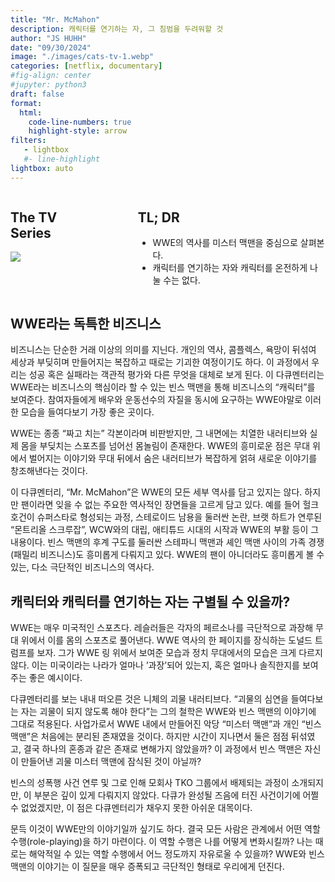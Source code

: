 ```yaml
---
title: "Mr. McMahon"
description: 캐릭터를 연기하는 자, 그 침범을 두려워할 것 
author: "JS HUHH"
date: "09/30/2024"
image: "./images/cats-tv-1.webp"
categories: [netflix, documentary]
#fig-align: center
#jupyter: python3
draft: false
format:
  html:
    code-line-numbers: true
    highlight-style: arrow
filters:
   - lightbox
   #- line-highlight
lightbox: auto
---
```


::: columns
::: {.column width="30%"}
## The TV Series
[![](https://m.media-amazon.com/images/M/MV5BOWUzNzZmZmUtNGE4Ny00ZjJmLWEzMmItMjdlOTA0Y2YxM2UwXkEyXkFqcGc@._V1_.jpg)](https://www.imdb.com/title/tt33301469)
:::

:::{.column width="5%"}
:::

::: {.column width="65%"}
## TL; DR
- WWE의 역사를 미스터 맥맨을 중심으로 살펴본다. 
- 캐릭터를 연기하는 자와 캐릭터를 온전하게 나눌 수는 없다. 
:::
:::


## WWE라는 독특한 비즈니스

비즈니스는 단순한 거래 이상의 의미를 지닌다. 개인의 역사, 콤플렉스, 욕망이 뒤섞여 세상과 부딪히며 만들어지는 복잡하고 때로는 기괴한 여정이기도 하다. 이 과정에서 우리는 성공 혹은 실패라는 객관적 평가와 다른 무엇을 대체로 보게 된다. 이 다큐멘터리는 WWE라는 비즈니스의 핵심이라 할 수 있는 빈스 맥맨을 통해 비즈니스의 "캐릭터"를 보여준다. 참여자들에게 배우와 운동선수의 자질을 동시에 요구하는 WWE야말로 이러한 모습을 들여다보기 가장 좋은 곳이다.

WWE는 종종 "짜고 치는" 각본이라며 비판받지만, 그 내면에는 치열한 내러티브와 실제 몸을 부딪치는 스포츠를 넘어선 몸놀림이 존재한다. WWE의 흥미로운 점은 무대 위에서 벌어지는 이야기와 무대 뒤에서 숨은 내러티브가 복잡하게 얽혀 새로운 이야기를 창조해낸다는 것이다.

이 다큐멘터리, "Mr. McMahon"은 WWE의 모든 세부 역사를 담고 있지는 않다. 하지만 팬이라면 잊을 수 없는 주요한 역사적인 장면들을 고르게 담고 있다. 예를 들어 헐크 호건이 슈퍼스타로 형성되는 과정, 스테로이드 남용을 둘러싼 논란, 브랫 하트가 연루된 "몬트리올 스크루잡", WCW와의 대립, 애티튜드 시대의 시작과 WWE의 부활 등이 그 내용이다. 빈스 맥맨의 후계 구도를 둘러싼 스테파니 맥맨과 셰인 맥맨 사이의 가족 경쟁(패밀리 비즈니스)도 흥미롭게 다뤄지고 있다. WWE의 팬이 아니더라도 흥미롭게 볼 수 있는, 다소 극단적인 비즈니스의 역사다.

## 캐릭터와 캐릭터를 연기하는 자는 구별될 수 있을까? 

WWE는 매우 미국적인 스포츠다. 레슬러들은 각자의 페르소나를 극단적으로 과장해 무대 위에서 이를 몸의 스포츠로 풀어낸다. WWE 역사의 한 페이지를 장식하는 도널드 트럼프를 보자. 그가 WWE 링 위에서 보여준 모습과 정치 무대에서의 모습은 크게 다르지 않다. 이는 미국이라는 나라가 얼마나 '과장'되어 있는지, 혹은 얼마나 솔직한지를 보여주는 좋은 예시이다.

다큐멘터리를 보는 내내 떠오른 것은 니체의 괴물 내러티브다. "괴물의 심연을 들여다보는 자는 괴물이 되지 않도록 해야 한다"는 그의 철학은 WWE와 빈스 맥맨의 이야기에 그대로 적용된다. 사업가로서 WWE 내에서 만들어진 악당 "미스터 맥맨"과 개인 "빈스 맥맨"은 처음에는 분리된 존재였을 것이다. 하지만 시간이 지나면서 둘은 점점 뒤섞였고, 결국 하나의 혼종과 같은 존재로 변해가지 않았을까? 이 과정에서 빈스 맥맨은 자신이 만들어낸 괴물 미스터 맥맨에 잠식된 것이 아닐까?

빈스의 성폭행 사건 연루 및 그로 인해 모회사 TKO 그룹에서 배제되는 과정이 소개되지만, 이 부분은 깊이 있게 다뤄지지 않았다. 다큐가 완성될 즈음에 터진 사건이기에 어쩔 수 없었겠지만, 이 점은 다큐멘터리가 채우지 못한 아쉬운 대목이다.

문득 이것이 WWE만의 이야기일까 싶기도 하다. 결국 모든 사람은 관계에서 어떤 역할 수행(role-playing)을 하기 마련이다. 이 역할 수행은 나를 어떻게 변화시킬까? 나는 때로는 해악적일 수 있는 역할 수행에서 어느 정도까지 자유로울 수 있을까? WWE와 빈스 맥맨의 이야기는 이 질문을 매우 증폭되고 극단적인 형태로 우리에게 던진다. 